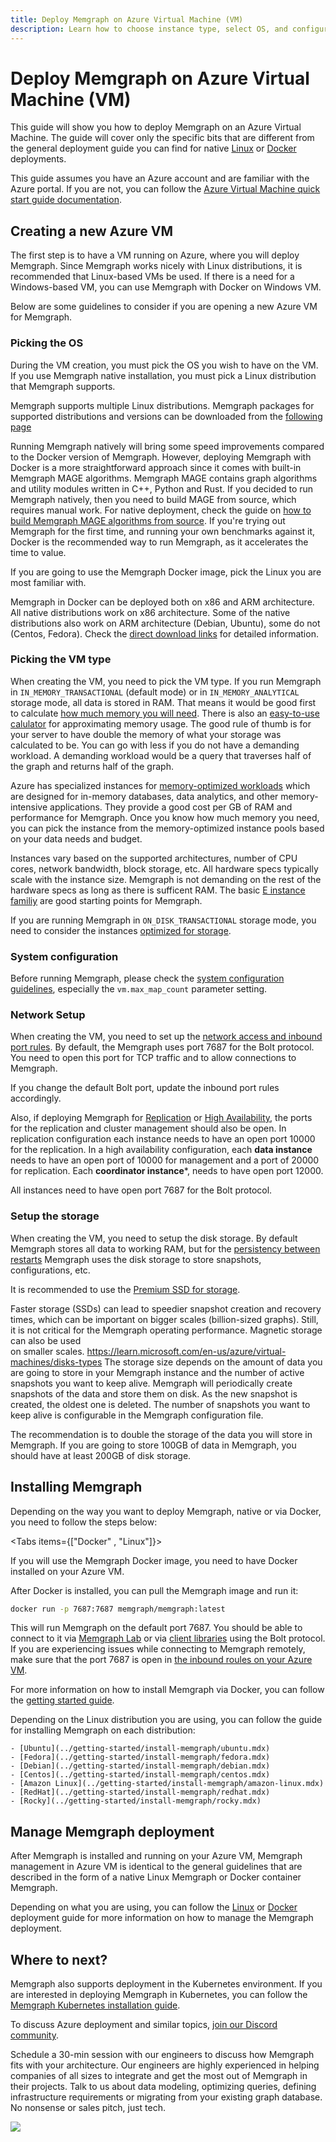 ```yaml
---
title: Deploy Memgraph on Azure Virtual Machine (VM) 
description: Learn how to choose instance type, select OS, and configure the network for Memgraph deployment.
---
```



# Deploy Memgraph on Azure Virtual Machine (VM)

This guide will show you how to deploy Memgraph on an Azure Virtual Machine. The
guide will cover only the specific bits that are different from the general
deployment guide you can find for native [Linux](./linux.mdx) or
[Docker](./docker.mdx) deployments.

This guide assumes you have an Azure account and are familiar with the Azure
portal. If you are not, you can follow the [Azure Virtual Machine quick start
guide
documentation](https://learn.microsoft.com/en-us/azure/virtual-machines/linux/quick-create-portal?tabs=ubuntu).

## Creating a new Azure VM

The first step is to have a VM running on Azure, where you will deploy Memgraph.
Since Memgraph works nicely with Linux distributions, it is recommended that
Linux-based VMs be used. If there is a need for a Windows-based VM, you can use
Memgraph with Docker on Windows VM. 

Below are some guidelines to consider if you are opening a new Azure VM for
Memgraph. 

### Picking the OS 

During the VM creation, you must pick the OS you wish to have on the VM. If you
use Memgraph native installation, you must pick a Linux distribution that
Memgraph supports.

Memgraph supports multiple Linux distributions. Memgraph packages for supported distributions and versions can be downloaded 
from the [following page](/getting-started/install-memgraph/direct-download-links#linux)

Running Memgraph natively will bring some speed improvements compared to the
Docker version of Memgraph. However, deploying Memgraph with Docker is a more straightforward approach
since it comes with built-in Memgraph MAGE algorithms.
Memgraph MAGE contains graph algorithms and utility modules written in C++, Python and Rust. If you decided to run Memgraph natively, then you need to build MAGE from source, which requires manual work. For native deployment, check the guide on 
[how to build Memgraph MAGE algorithms from source](/custom-query-modules#install-mage-and-import-query-modules).
If you're trying out Memgraph for the first time, and running your own benchmarks against it, Docker is the 
recommended way to run Memgraph, as it accelerates the time to value.

If you are going to use the Memgraph Docker image, pick the Linux you are most familiar with.

Memgraph in Docker can be deployed both on x86 and ARM architecture. All native
distributions work on x86 architecture. Some of the native distributions also
work on ARM architecture (Debian, Ubuntu), some do not (Centos, Fedora). Check
the [direct download
links](/getting-started/install-memgraph/direct-download-links#linux) for
detailed information.

### Picking the VM type

When creating the VM, you need to pick the VM type. If you run
Memgraph in `IN_MEMORY_TRANSACTIONAL` (default mode) or in
`IN_MEMORY_ANALYTICAL` storage mode, all data is stored in RAM. That means it
would be good first to calculate [how much memory you will
need](/fundamentals/storage-memory-usage#calculate-storage-memory-usage). There
is also an [easy-to-use
calulator](https://memgraph.com/enterprise#ram-calculator) for approximating
memory usage. The good rule of thumb is for your server to have double the memory of what your
storage was calculated to be. You can go with less if you do not have a demanding
workload. A demanding workload would be a query that traverses half of the graph
and returns half of the graph.

Azure has specialized instances for [memory-optimized
workloads](https://learn.microsoft.com/en-us/azure/virtual-machines/sizes-memory)
which are designed for in-memory databases, data analytics, and other
memory-intensive applications. They provide a good cost per GB of RAM and performance for
Memgraph. Once you know how much memory you need, you can pick the instance from
the memory-optimized instance pools based on your data needs and budget. 

Instances vary based on the supported architectures, number of CPU cores,
network bandwidth, block storage, etc. All hardware specs typically scale with the
instance size. Memgraph is not demanding on the rest of the hardware specs as long as there
is sufficent RAM. The basic [E instance familiy](https://learn.microsoft.com/en-us/azure/virtual-machines/sizes/memory-optimized/e-family) are good starting points
for Memgraph. 

If you are running Memgraph in `ON_DISK_TRANSACTIONAL` storage mode, you need to
consider the instances [optimized for
storage](https://learn.microsoft.com/en-us/azure/virtual-machines/sizes/storage-optimized/l-family).

### System configuration

Before running Memgraph, please check the [system configuration guidelines](/database-management/system-configuration), especially the
`vm.max_map_count` parameter setting.

### Network Setup

When creating the VM, you need to set up the [network access and inbound port
rules](https://learn.microsoft.com/en-us/azure/virtual-network/tutorial-filter-network-traffic).
 By default, the Memgraph uses port 7687 for the Bolt protocol. You need
to open this port for TCP traffic and to allow connections to Memgraph. 

If you change the default Bolt port, update the inbound port rules accordingly.


Also, if deploying Memgraph for
[Replication](/clustering/replication#replication) or [High
Availability](/clustering/high-availability#high-availability-enterprise), the
ports for the replication and cluster management should also be open. 
In replication configuration each instance needs to have an open port 10000 for the
replication. In a high availability configuration, each **data instance** needs to have an open
port of 10000 for management and a port of 20000 for replication. Each **coordinator
instance***, needs to have open port 12000. 

All instances need to have open port 7687 for the Bolt protocol.

### Setup the storage 

When creating the VM, you need to setup the disk storage. By default Memgraph
stores all data to working RAM, but for the [persistency between
restarts](../fundamentals/data-durability) Memgraph uses the disk storage to
store snapshots, configurations, etc.

It is recommended to use the [Premium SSD for
storage](https://learn.microsoft.com/en-us/azure/virtual-machines/disks-types). 

Faster storage (SSDs) can lead to speedier snapshot creation and recovery times,
which can be important on bigger scales (billion-sized graphs). Still, it is not
critical for the Memgraph operating performance. Magnetic storage can also be
used  
on smaller scales.
https://learn.microsoft.com/en-us/azure/virtual-machines/disks-types
The storage size depends on the amount of data you are going to store in your
Memgraph instance and the number of active snapshots you want to keep alive.
Memgraph will periodically create snapshots of the data and store them on disk.
As the new snapshot is created, the oldest one is deleted. The number of
snapshots you want to keep alive is configurable in the Memgraph configuration
file.

The recommendation is to double the storage of the data you will store in
Memgraph. If you are going to store 100GB of data in Memgraph, you should have
at least 200GB of disk storage. 


## Installing Memgraph 

Depending on the way you want to deploy Memgraph, native or via Docker, you need
to follow the steps below: 

<Tabs items={["Docker" , "Linux"]}>

 <Tab>
 If you will use the Memgraph Docker image, you need to have Docker installed on your Azure VM.
  
 After Docker is installed, you can pull the Memgraph image and run it:

   ```bash
   docker run -p 7687:7687 memgraph/memgraph:latest
   ```

 This will run Memgraph on the default port 7687. You should be able to connect
    to it via [Memgraph Lab](../data-visualization) or via [client
 libraries](../client-libraries) using the Bolt protocol. If you are experiencing issues while
 connecting to Memgraph remotely, make sure that the port 7687 is open in [the
 inbound roules on your Azure VM](#Setup-the-network). 

 For more information on how to install Memgraph via Docker, you can follow the [getting started guide](../getting-started/install-memgraph/docker.mdx).

 </Tab>

 <Tab>

 Depending on the Linux distribution you are using, you can follow the guide for
 installing Memgraph on each distribution: 

    - [Ubuntu](../getting-started/install-memgraph/ubuntu.mdx)
    - [Fedora](../getting-started/install-memgraph/fedora.mdx)
    - [Debian](../getting-started/install-memgraph/debian.mdx)
    - [Centos](../getting-started/install-memgraph/centos.mdx)
    - [Amazon Linux](../getting-started/install-memgraph/amazon-linux.mdx)
    - [RedHat](../getting-started/install-memgraph/redhat.mdx)
    - [Rocky](../getting-started/install-memgraph/rocky.mdx)

 </Tab>
  </Tabs>

## Manage Memgraph deployment

After Memgraph is installed and running on your Azure VM, Memgraph management in
Azure VM is identical to the general guidelines that are described in the form
of a native Linux Memgraph or Docker container Memgraph. 

Depending on what you are using, you can follow the [Linux](./linux.mdx) or
[Docker](./docker.mdx) deployment guide for more information on how to manage
the Memgraph deployment.

## Where to next? 

Memgraph also supports deployment in the Kubernetes environment. If you are
interested in deploying Memgraph in Kubernetes, you can follow the [Memgraph
Kubernetes installation
guide](../getting-started/install-memgraph/kubernetes.mdx). 

To discuss Azure deployment and similar topics, [join our Discord
community](https://www.discord.gg/memgraph).

Schedule a 30-min session with our engineers to discuss how Memgraph fits with
your architecture. Our engineers are highly experienced in helping companies of
all sizes to integrate and get the most out of Memgraph in their projects. Talk
to us about data modeling, optimizing queries, defining infrastructure
requirements or migrating from your existing graph database. No nonsense or
sales pitch, just tech.

![](/pages/getting-started/memgraph-office-hours.svg)

<Cards>
  <Card
    title="Book a call"
    href="https://memgraph.com/office-hours"
  />
</Cards>